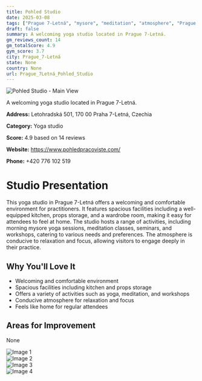 ```yaml
---
title: Pohled Studio
date: 2025-03-08
tags: ["Prague 7-Letná", "mysore", "meditation", "atmosphere", "Prague 7-Letná"]  
draft: false
summary: A welcoming yoga studio located in Prague 7-Letná.
gm_reviews_count: 14
gm_totalScore: 4.9
gym_score: 3.7
city: Prague_7-Letná
state: None
country: None
url: Prague_7Letná_Pohled_Studio
---
```


<div className="aspect-[16/9] relative my-8">
  <img 
    src="https://lh5.googleusercontent.com/p/AF1QipPtQBsYLqZbXzpdFQ1TNsih2FeHSw6L9EnPHXsm=w1920-h1080-k-no"
    alt="Pohled Studio - Main View"
    className="object-cover absolute inset-0 w-full h-full rounded-lg"
  />
</div>

A welcoming yoga studio located in Prague 7-Letná.

**Address:** Letohradská 501, 170 00 Praha 7-Letná, Czechia

**Category:** Yoga studio

**Score:** 4.9 based on 14 reviews

**Website:** https://www.pohledpracoviste.com/

**Phone:** +420 776 102 519

# Studio Presentation

This yoga studio in Prague 7-Letná offers a welcoming and comfortable environment for practitioners. It features spacious facilities including a well-equipped kitchen, props storage, and a wardrobe room, making it easy for attendees to feel at home. The studio hosts a range of activities, including morning mysore yoga sessions, meditation classes, seminars, and workshops, catering to various needs and preferences.
The atmosphere is conducive to relaxation and focus, allowing visitors to engage deeply in their practice.

## Why You'll Love It

- Welcoming and comfortable environment
- Spacious facilities including kitchen and props storage
- Offers a variety of activities such as yoga, meditation, and workshops
- Conducive atmosphere for relaxation and focus
- Feels like home for regular attendees

## Areas for Improvement

None

<div className="grid grid-cols-1 xl:grid-cols-2 gap-4 my-8">
<div className="aspect-[4/3] relative"><img src="https://lh5.googleusercontent.com/p/AF1QipODcLX6p2pZ3zkqvoAQDdDhiqJrlFzdYh7esz_H=w1920-h1080-k-no" alt="Image 1" className="object-cover absolute inset-0 w-full h-full rounded-lg" /></div>
<div className="aspect-[4/3] relative"><img src="https://lh5.googleusercontent.com/p/AF1QipP6E3or4jjXVEcTCu8VxPH4eK-IeXG1bJiDlnNc=w1920-h1080-k-no" alt="Image 2" className="object-cover absolute inset-0 w-full h-full rounded-lg" /></div>
<div className="aspect-[4/3] relative"><img src="https://lh5.googleusercontent.com/p/AF1QipMkLRu5_RT8XQHTg5vczYrbIGyFk-Tk-Q4tbdYe=w1920-h1080-k-no" alt="Image 3" className="object-cover absolute inset-0 w-full h-full rounded-lg" /></div>
<div className="aspect-[4/3] relative"><img src="https://lh5.googleusercontent.com/p/AF1QipPgiFk6u3iIampnLdH6a-tJpRUb2ik4lOiUD0Oh=w1920-h1080-k-no" alt="Image 4" className="object-cover absolute inset-0 w-full h-full rounded-lg" /></div>
</div>